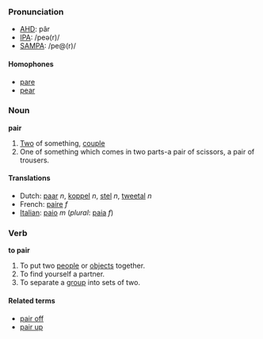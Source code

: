 ===Pronunciation===
*[[w:AHD|AHD]]: pâr
*[[w:IPA|IPA]]: /peə(r)/
*[[w:SAMPA|SAMPA]]: /pe@(r)/

====Homophones====
*[[pare]]
*[[pear]]

===Noun===
'''pair''' 

#[[Two]] of something, [[couple]]
#One of something which comes in two parts-a pair of scissors, a pair of trousers.

====Translations====
*Dutch: [[paar]] ''n'', [[koppel]] ''n'', [[stel]] ''n'', [[tweetal]] ''n''
*French: [[paire]] ''f''
*[[Italian]]: [[paio]] ''m'' (''plural'': [[paia]] ''f'')

===Verb===
'''to pair'''

# To put two [[people]] or [[objects]] together. 
# To find yourself a partner.
# To separate a [[group]] into sets of two.


====Related terms====
*[[pair off]]
*[[pair up]]
